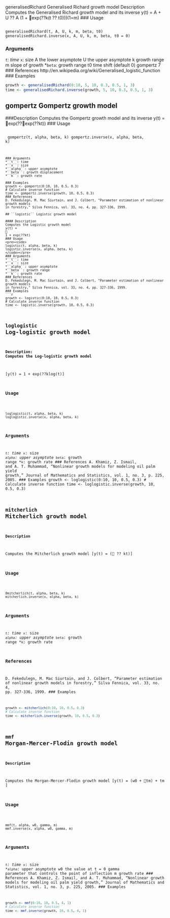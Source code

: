 generalisedRichard Generalised Richard growth model
Description
Computes the Generalised Richard growth model and its inverse
y(t) = A +
U ?? A
(1 + exp(??k(t ?? t0)))(1=m)
### Usage 
<pre><code>
generalisedRichard(t, A, U, k, m, beta, t0)
generalisedRichard.inverse(x, A, U, k, m, beta, t0 = 0)
</code></pre>
### Arguments 
*``t``: time
*``x``: size
A the lower asymptote
U the upper asymptote
k growth range
m slope of growth
*``beta``: growth range
t0 time shift (default 0)
gompertz 7
### References
http://en.wikipedia.org/wiki/Generalised_logistic_function
### Examples
```{r}
growth <- generalisedRichard(0:10, 5, 10, 0.3, 0.5, 1, 3)
time <- generalisedRichard.inverse(growth, 5, 10, 0.3, 0.5, 1, 3)
```

## gompertz Gompertz growth model

###Description
Computes the Gompertz growth model and its inverse
y(t) = exp(??exp(??kt))
### Usage 
<pre><code>
gompertz(t, alpha, beta, k)
gompertz.inverse(x, alpha, beta, k)
```
### Arguments 
*``t``: time
*``x``: size
*``alpha``: upper asymptote
*``beta``: growth displacement
*``k``: growth rate

### Examples
growth <- gompertz(0:10, 10, 0.5, 0.3)
# Calculate inverse function
time <- gompertz.inverse(growth, 10, 0.5, 0.3)
### References
D. Fekedulegn, M. Mac Siurtain, and J. Colbert, "Parameter estimation of nonlinear growth models
in forestry," Silva Fennica, vol. 33, no. 4, pp. 327-336, 1999.

## ``logistic`` Logistic growth model

#### Description
Computes the Logistic growth model
y(t) =

1 + exp(??kt)
### Usage 
<pre><code>
logistic(t, alpha, beta, k)
logistic.inverse(x, alpha, beta, k)
</code></pre>
### Arguments 
*``t``: time
*``x``: size
*``alpha``: upper asymptote
*``beta``: growth range
*``k``: growth rate
### References
D. Fekedulegn, M. Mac Siurtain, and J. Colbert, "Parameter estimation of nonlinear growth models
in forestry," Silva Fennica, vol. 33, no. 4, pp. 327-336, 1999.
### Examples
```{r}
growth <- logistic(0:10, 10, 0.5, 0.3)
# Calculate inverse function
time <- logistic.inverse(growth, 10, 0.5, 0.3)
```

## ``loglogistic`` Log-logistic growth model

#### Description: Computes the Log-logistic growth model
\[y(t) = 1 + exp(??klog(t)\]

### Usage 
<pre><code>
loglogistic(t, alpha, beta, k)
loglogistic.inverse(x, alpha, beta, k)
</code></pre>
### Arguments 
*``t``: time
*``x``: size
*``alpha``: upper asymptote
*``beta``: growth range
*``k``: growth rate
### References
A. Khamiz, Z. Ismail, and A. T. Muhammad, "Nonlinear growth models for modeling oil palm yield
growth," Journal of Mathematics and Statistics, vol. 1, no. 3, p. 225, 2005.
### Examples
growth <- loglogistic(0:10, 10, 0.5, 0.3)
# Calculate inverse function
time <- loglogistic.inverse(growth, 10, 0.5, 0.3)

## ``mitcherlich`` Mitcherlich growth model

#### Description
Computes the Mitcherlich growth model
\[y(t) = ( ?? kt)\]

### Usage 
<pre><code>
0mitcherlich(t, alpha, beta, k)
mitcherlich.inverse(x, alpha, beta, k)
</code></pre>

### Arguments 
*``t``: time
*``x``: size
*``alpha``: upper asymptote
*``beta``: growth range
*``k``: growth rate

### References
D. Fekedulegn, M. Mac Siurtain, and J. Colbert, "Parameter estimation of nonlinear growth models
in forestry," Silva Fennica, vol. 33, no. 4, pp. 327-336, 1999.
### Examples
```{r}
growth <- mitcherlich(0:10, 10, 0.5, 0.3)
# Calculate inverse function
time <- mitcherlich.inverse(growth, 10, 0.5, 0.3)
```
## ``mmf`` Morgan-Mercer-Flodin growth model

#### Description
Computes the Morgan-Mercer-Flodin growth model
\[y(t) = (w0 + tm) + tm \]

### Usage 
<pre><code>
mmf(t, alpha, w0, gamma, m)
mmf.inverse(x, alpha, w0, gamma, m)
</code></pre>
### Arguments 
*``t``: time
*``x``: size
*``alpha``: upper asymptote
w0 the value at t = 0
gamma parameter that controls the point of inflection
m growth rate
### References
A. Khamiz, Z. Ismail, and A. T. Muhammad, "Nonlinear growth models for modeling oil palm yield
growth," Journal of Mathematics and Statistics, vol. 1, no. 3, p. 225, 2005.
### Examples
```{r}
growth <- mmf(0:10, 10, 0.5, 4, 1)
# Calculate inverse function
time <- mmf.inverse(growth, 10, 0.5, 4, 1)
```
